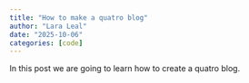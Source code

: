 ```yaml
---
title: "How to make a quatro blog"
author: "Lara Leal"
date: "2025-10-06"
categories: [code]
---
```


In this post we are going to learn how to create a quatro blog. 

